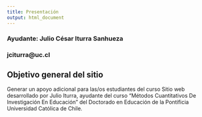 ```yaml
---
title: Presentación
output: html_document
---
```


### Ayudante: Julio César Iturra Sanhueza {.right}
### jciturra@uc.cl {.right}

## Objetivo general del sitio

Generar un apoyo adicional para las/os estudiantes del curso
Sitio web desarrollado por Julio Iturra, ayudante del curso "Métodos Cuantitativos De Investigación En Educación" del Doctorado en Educación de la Pontificia Universidad Católica de Chile.


